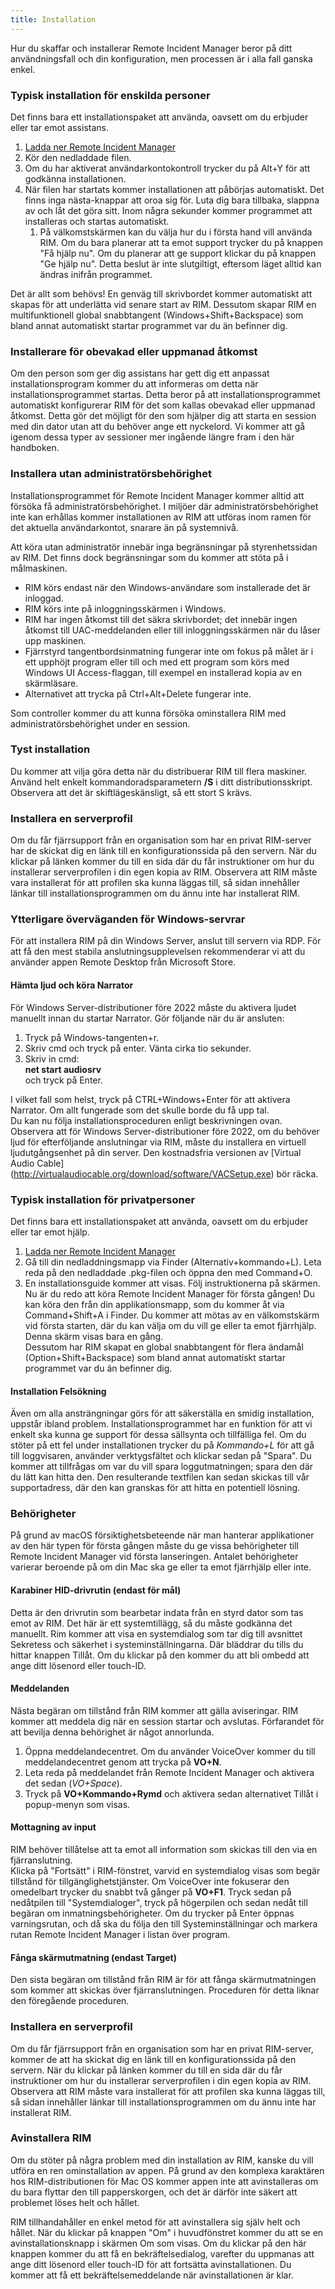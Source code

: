 ```yaml
---
title: Installation
---
```



Hur du skaffar och installerar Remote Incident Manager beror på ditt användningsfall och din konfiguration, men processen är i alla fall ganska enkel.
<Windows>
### Typisk installation för enskilda personer
Det finns bara ett installationspaket att använda, oavsett om du erbjuder eller tar emot assistans.
1. [Ladda ner Remote Incident Manager](https://getrim.app/win)
1. Kör den nedladdade filen.
1. Om du har aktiverat användarkontokontroll trycker du på Alt+Y för att godkänna installationen.
1. När filen har startats kommer installationen att påbörjas automatiskt. Det finns inga nästa-knappar att oroa sig för. Luta dig bara tillbaka, slappna av och låt det göra sitt. Inom några sekunder kommer programmet att installeras och startas automatiskt.  
    1. På välkomstskärmen kan du välja hur du i första hand vill använda RIM. Om du bara planerar att ta emot support trycker du på knappen "Få hjälp nu". Om du planerar att ge support klickar du på knappen "Ge hjälp nu". Detta beslut är inte slutgiltigt, eftersom läget alltid kan ändras inifrån programmet.

Det är allt som behövs! En genväg till skrivbordet kommer automatiskt att skapas för att underlätta vid senare start av RIM. Dessutom skapar RIM en multifunktionell global snabbtangent (Windows+Shift+Backspace) som bland annat automatiskt startar programmet var du än befinner dig.
### Installerare för obevakad eller uppmanad åtkomst
Om den person som ger dig assistans har gett dig ett anpassat installationsprogram kommer du att informeras om detta när installationsprogrammet startas. Detta beror på att installationsprogrammet automatiskt konfigurerar RIM för det som kallas obevakad eller uppmanad åtkomst. Detta gör det möjligt för den som hjälper dig att starta en session med din dator utan att du behöver ange ett nyckelord. Vi kommer att gå igenom dessa typer av sessioner mer ingående längre fram i den här handboken.

### Installera utan administratörsbehörighet

Installationsprogrammet för Remote Incident Manager kommer alltid att försöka få administratörsbehörighet. I miljöer där administratörsbehörighet inte kan erhållas kommer installationen av RIM att utföras inom ramen för det aktuella användarkontot, snarare än på systemnivå.

Att köra utan administratör innebär inga begränsningar på styrenhetssidan av RIM. Det finns dock begränsningar som du kommer att stöta på i målmaskinen.

* RIM körs endast när den Windows-användare som installerade det är inloggad. 
* RIM körs inte på inloggningsskärmen i Windows. 
* RIM har ingen åtkomst till det säkra skrivbordet; det innebär ingen åtkomst till UAC-meddelanden eller till inloggningsskärmen när du låser upp maskinen. 
* Fjärrstyrd tangentbordsinmatning fungerar inte om fokus på målet är i ett upphöjt program eller till och med ett program som körs med Windows UI Access-flaggan, till exempel en installerad kopia av en skärmläsare. 
* Alternativet att trycka på Ctrl+Alt+Delete fungerar inte. 

Som controller kommer du att kunna försöka ominstallera RIM med administratörsbehörighet under en session.

### Tyst installation

Du kommer att vilja göra detta när du distribuerar RIM till flera maskiner. Använd helt enkelt kommandoradsparametern **/S** i ditt distributionsskript. Observera att det är skiftlägeskänsligt, så ett stort S krävs.

### Installera en serverprofil

Om du får fjärrsupport från en organisation som har en privat RIM-server har de skickat dig en länk till en konfigurationssida på den servern. När du klickar på länken kommer du till en sida där du får instruktioner om hur du installerar serverprofilen i din egen kopia av RIM. Observera att RIM måste vara installerat för att profilen ska kunna läggas till, så sidan innehåller länkar till installationsprogrammen om du ännu inte har installerat RIM.

### Ytterligare överväganden för Windows-servrar

För att installera RIM på din Windows Server, anslut till servern via RDP. För att få den mest stabila anslutningsupplevelsen rekommenderar vi att du använder appen Remote Desktop från Microsoft Store.

#### Hämta ljud och köra Narrator

För Windows Server-distributioner före 2022 måste du aktivera ljudet manuellt innan du startar Narrator. Gör följande när du är ansluten:
1. Tryck på Windows-tangenten+r.
1. Skriv cmd och tryck på enter. Vänta cirka tio sekunder.
1. Skriv in cmd:  
**net start audiosrv**  
och tryck på Enter.

I vilket fall som helst, tryck på CTRL+Windows+Enter för att aktivera Narrator. Om allt fungerade som det skulle borde du få upp tal.  
Du kan nu följa installationsproceduren enligt beskrivningen ovan.
Observera att för Windows Server-distributioner före 2022, om du behöver ljud för efterföljande anslutningar via RIM, måste du installera en virtuell ljudutgångsenhet på din server. Den kostnadsfria versionen av [Virtual Audio Cable] (http://virtualaudiocable.org/download/software/VACSetup.exe) bör räcka.
</Windows>
<MacOS>
### Typisk installation för privatpersoner

Det finns bara ett installationspaket att använda, oavsett om du erbjuder eller tar emot hjälp.
1. [Ladda ner Remote Incident Manager](https://getrim.app/mac)
1. Gå till din nedladdningsmapp via Finder (Alternativ+kommando+L). Leta reda på den nedladdade .pkg-filen och öppna den med Command+O.
1. En installationsguide kommer att visas. Följ instruktionerna på skärmen.  
Nu är du redo att köra Remote Incident Manager för första gången! Du kan köra den från din applikationsmapp, som du kommer åt via Command+Shift+A i Finder. Du kommer att mötas av en välkomstskärm vid första starten, där du kan välja om du vill ge eller ta emot fjärrhjälp. Denna skärm visas bara en gång.  
Dessutom har RIM skapat en global snabbtangent för flera ändamål (Option+Shift+Backspace) som bland annat automatiskt startar programmet var du än befinner dig.

#### Installation Felsökning

Även om alla ansträngningar görs för att säkerställa en smidig installation, uppstår ibland problem. Installationsprogrammet har en funktion för att vi enkelt ska kunna ge support för dessa sällsynta och tillfälliga fel. Om du stöter på ett fel under installationen trycker du på *Kommando+L* för att gå till loggvisaren, använder verktygsfältet och klickar sedan på "Spara". Du kommer att tillfrågas om var du vill spara loggutmatningen; spara den där du lätt kan hitta den. Den resulterande textfilen kan sedan skickas till vår supportadress, där den kan granskas för att hitta en potentiell lösning.

### Behörigheter

På grund av macOS försiktighetsbeteende när man hanterar applikationer av den här typen för första gången måste du ge vissa behörigheter till Remote Incident Manager vid första lanseringen. Antalet behörigheter varierar beroende på om din Mac ska ge eller ta emot fjärrhjälp eller inte.

#### Karabiner HID-drivrutin (endast för mål)

Detta är den drivrutin som bearbetar indata från en styrd dator som tas emot av RIM. Det här är ett systemtillägg, så du måste godkänna det manuellt. Rim kommer att visa en systemdialog som tar dig till avsnittet Sekretess och säkerhet i systeminställningarna. Där bläddrar du tills du hittar knappen Tillåt. Om du klickar på den kommer du att bli ombedd att ange ditt lösenord eller touch-ID.

#### Meddelanden

Nästa begäran om tillstånd från RIM kommer att gälla aviseringar. RIM kommer att meddela dig när en session startar och avslutas. Förfarandet för att bevilja denna behörighet är något annorlunda.
1. Öppna meddelandecentret. Om du använder VoiceOver kommer du till meddelandecentret genom att trycka på **VO+N**.
1. Leta reda på meddelandet från Remote Incident Manager och aktivera det sedan (*VO+Space*).
1. Tryck på **VO+Kommando+Rymd** och aktivera sedan alternativet Tillåt i popup-menyn som visas.

#### Mottagning av input

RIM behöver tillåtelse att ta emot all information som skickas till den via en fjärranslutning.  
Klicka på "Fortsätt" i RIM-fönstret, varvid en systemdialog visas som begär tillstånd för tillgänglighetstjänster. Om VoiceOver inte fokuserar den omedelbart trycker du snabbt två gånger på **VO+F1**. Tryck sedan på nedåtpilen till "Systemdialoger", tryck på högerpilen och sedan nedåt till begäran om inmatningsbehörigheter. Om du trycker på Enter öppnas varningsrutan, och då ska du följa den till Systeminställningar och markera rutan Remote Incident Manager i listan över program.

#### Fånga skärmutmatning (endast Target)

Den sista begäran om tillstånd från RIM är för att fånga skärmutmatningen som kommer att skickas över fjärranslutningen. Proceduren för detta liknar den föregående proceduren.

### Installera en serverprofil

Om du får fjärrsupport från en organisation som har en privat RIM-server, kommer de att ha skickat dig en länk till en konfigurationssida på den servern. När du klickar på länken kommer du till en sida där du får instruktioner om hur du installerar serverprofilen i din egen kopia av RIM. Observera att RIM måste vara installerat för att profilen ska kunna läggas till, så sidan innehåller länkar till installationsprogrammen om du ännu inte har installerat RIM.

### Avinstallera RIM

Om du stöter på några problem med din installation av RIM, kanske du vill utföra en ren ominstallation av appen. På grund av den komplexa karaktären hos RIM-distributionen för Mac OS kommer appen inte att avinstalleras om du bara flyttar den till papperskorgen, och det är därför inte säkert att problemet löses helt och hållet.

RIM tillhandahåller en enkel metod för att avinstallera sig själv helt och hållet. När du klickar på knappen "Om" i huvudfönstret kommer du att se en avinstallationsknapp i skärmen Om som visas. Om du klickar på den här knappen kommer du att få en bekräftelsedialog, varefter du uppmanas att ange ditt lösenord eller touch-ID för att fortsätta avinstallationen. Du kommer att få ett bekräftelsemeddelande när avinstallationen är klar.
</MacOS>
